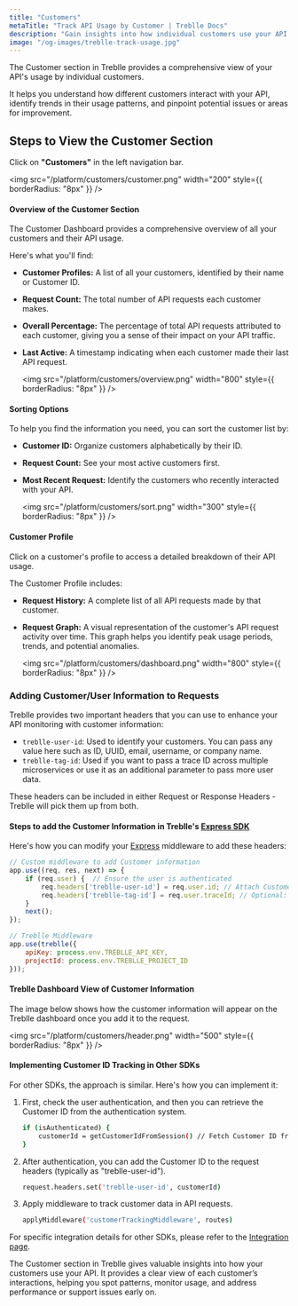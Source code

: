 ```yaml
---
title: "Customers"
metaTitle: "Track API Usage by Customer | Treblle Docs"
description: "Gain insights into how individual customers use your API. Track request history, analyze trends, and optimize API performance with Treblle’s Customer Dashboard."
image: "/og-images/treblle-track-usage.jpg"
---
```


The Customer section in Treblle provides a comprehensive view of your API's usage by individual customers. 

It helps you understand how different customers interact with your API, identify trends in their usage patterns, and pinpoint potential issues or areas for improvement.

## Steps to View the Customer Section

Click on **"Customers"** in the left navigation bar.

  <img
    src="/platform/customers/customer.png"
    width="200"
    style={{ borderRadius: "8px" }}
  />

#### Overview of the Customer Section

The Customer Dashboard provides a comprehensive overview of all your customers and their API usage. 

Here's what you'll find:
    
  - **Customer Profiles:**  A list of all your customers, identified by their name or Customer ID.
  - **Request Count:**  The total number of API requests each customer makes.
  - **Overall Percentage:** The percentage of total API requests attributed to each customer, giving you a sense of their impact on your API traffic.
  - **Last Active:** A timestamp indicating when each customer made their last API request.

    <img
      src="/platform/customers/overview.png"
      width="800"
      style={{ borderRadius: "8px" }}
    />

#### Sorting Options
    
To help you find the information you need, you can sort the customer list by:

  - **Customer ID:**  Organize customers alphabetically by their ID.
  - **Request Count:**  See your most active customers first.
  - **Most Recent Request:**  Identify the customers who recently interacted with your API.

    <img
      src="/platform/customers/sort.png"
      width="300"
      style={{ borderRadius: "8px" }}
    />


#### Customer Profile

Click on a customer's profile to access a detailed breakdown of their API usage. 

The Customer Profile includes:
  - **Request History:**  A complete list of all API requests made by that customer.
  - **Request Graph:**  A visual representation of the customer's API request activity over time. This graph helps you identify peak usage periods, trends, and potential anomalies. 
  
    <img
      src="/platform/customers/dashboard.png"
      width="800"
      style={{ borderRadius: "8px" }}
    />

### Adding Customer/User Information to Requests

Treblle provides two important headers that you can use to enhance your API monitoring with customer information:

- `treblle-user-id`: Used to identify your customers. You can pass any value here such as ID, UUID, email, username, or company name.
- `treblle-tag-id`: Used if you want to pass a trace ID across multiple microservices or use it as an additional parameter to pass more user data.

These headers can be included in either Request or Response Headers - Treblle will pick them up from both.

#### Steps to add the Customer Information in Treblle's [Express SDK](https://docs.treblle.com/integrations/javascript/express/)

Here's how you can modify your [Express](https://docs.treblle.com/integrations/javascript/express/) middleware to add these headers:

```javascript
// Custom middleware to add Customer information
app.use((req, res, next) => {
    if (req.user) {  // Ensure the user is authenticated
        req.headers['treblle-user-id'] = req.user.id; // Attach Customer ID
        req.headers['treblle-tag-id'] = req.user.traceId; // Optional: Attach trace ID
    }
    next();
});

// Treblle Middleware
app.use(treblle({
    apiKey: process.env.TREBLLE_API_KEY,
    projectId: process.env.TREBLLE_PROJECT_ID
}));
```

#### Treblle Dashboard View of Customer Information

The image below shows how the customer information will appear on the Treblle dashboard once you add it to the request.

<img
  src="/platform/customers/header.png"
  width="500"
  style={{ borderRadius: "8px" }}
/>

#### Implementing Customer ID Tracking in Other SDKs

For other SDKs, the approach is similar. Here's how you can implement it:

1. First, check the user authentication, and then you can retrieve the Customer ID from the authentication system.

   ```bash
   if (isAuthenticated) {
       customerId = getCustomerIdFromSession() // Fetch Customer ID from session or token
   }
   ```

2. After authentication, you can add the Customer ID to the request headers (typically as "treblle-user-id").

   ```bash
   request.headers.set('treblle-user-id', customerId)
   ```

3. Apply middleware to track customer data in API requests.

   ```bash
   applyMiddleware('customerTrackingMiddleware', routes) 
   ```

For specific integration details for other SDKs, please refer to the [Integration page](https://docs.treblle.com/integrations/).

The Customer section in Treblle gives valuable insights into how your customers use your API. It provides a clear view of each customer’s interactions, helping you spot patterns, monitor usage, and address performance or support issues early on.
